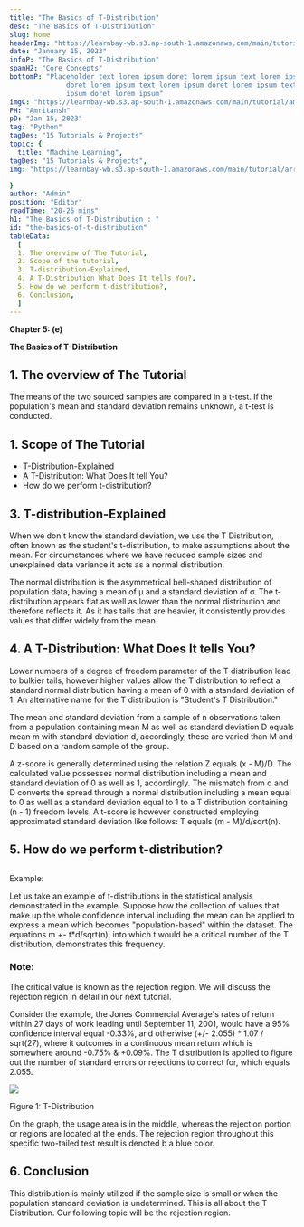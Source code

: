 ```yaml
---
title: "The Basics of T-Distribution"
desc: "The Basics of T-Distribution"
slug: home
headerImg: "https://learnbay-wb.s3.ap-south-1.amazonaws.com/main/tutorial/python.png"
date: "January 15, 2023"
infoP: "The Basics of T-Distribution"
spanH2: "Core Concepts"
bottomP: "Placeholder text lorem ipsum doret lorem ipsum text lorem ipsum
              doret lorem ipsum text lorem ipsum doret lorem ipsum text lorem
              ipsum doret lorem ipsum"
imgC: "https://learnbay-wb.s3.ap-south-1.amazonaws.com/main/tutorial/amritansh.png"
PH: "Amritansh"
pD: "Jan 15, 2023"
tag: "Python"
tagDes: "15 Tutorials & Projects"
topic: {
  title: "Machine Learning",
tagDes: "15 Tutorials & Projects",
img: "https://learnbay-wb.s3.ap-south-1.amazonaws.com/main/tutorial/arrow.png"

}
author: "Admin"
position: "Editor"
readTime: "20-25 mins"
h1: "The Basics of T-Distribution : "
id: "the-basics-of-t-distribution"
tableData:
  [
  1. The overview of The Tutorial, 
  2. Scope of the tutorial,  
  3. T-distribution-Explained,  
  4. A T-Distribution What Does It tells You?, 
  5. How do we perform t-distribution?, 
  6. Conclusion,
  ]
---
```




**Chapter 5: (e)**

**The Basics of T-Distribution**

## 1. The overview of The Tutorial


The means of the two sourced samples are compared in a t-test. If the population's mean and standard deviation remains unknown, a t-test is conducted.

## 1. Scope of The Tutorial



* T-Distribution-Explained
* A T-Distribution: What Does It tell You?
* How do we perform t-distribution?

## 3. T-distribution-Explained


When we don't know the standard deviation, we use the T Distribution, often known as the student's t-distribution, to make assumptions about the mean. For circumstances where we have reduced sample sizes and unexplained data variance it acts as a normal distribution.

The normal distribution is the asymmetrical bell-shaped distribution of population data, having a mean of μ and a standard deviation of σ. The t-distribution appears flat as well as lower than the normal distribution and therefore reflects it. As it has tails that are heavier, it consistently provides values that differ widely from the mean.

## 4. A T-Distribution: What Does It tells You?


Lower numbers of a degree of freedom parameter of the T distribution lead to bulkier tails, however higher values allow the T distribution to reflect a standard normal distribution having a mean of 0 with a standard deviation of 1. An alternative name for the T distribution is "Student's T Distribution."

The mean and standard deviation from a sample of n observations taken from a population containing mean M as well as standard deviation D equals mean m with standard deviation d, accordingly, these are varied than M and D based on a random sample of the group.

A z-score is generally determined using the relation Z equals (x - M)/D. The calculated value possesses normal distribution including a mean and standard deviation of 0 as well as 1, accordingly. The mismatch from d and D converts the spread through a normal distribution including a mean equal to 0 as well as a standard deviation equal to 1 to a T distribution containing (n - 1) freedom levels. A t-score is however constructed employing approximated standard deviation like follows: T equals (m - M)/d/sqrt(n).

## 5. How do we perform t-distribution?
## 

Example:

Let us take an example of t-distributions in the statistical analysis demonstrated in the example. Suppose how the collection of values that make up the whole confidence interval including the mean can be applied to express a mean which becomes "population-based" within the dataset. The equations m +- t*d/sqrt(n), into which t would be a critical number of the T distribution, demonstrates this frequency.


### Note:

The critical value is known as the rejection region. We will discuss the rejection region in detail in our next tutorial.

Consider the example, the Jones Commercial Average's rates of return within 27 days of work leading until September 11, 2001, would have a 95% confidence interval equal -0.33%, and otherwise (+/- 2.055) * 1.07 / sqrt(27), where it outcomes in a continuous mean return which is somewhere around -0.75% & +0.09%. The T distribution is applied to figure out the number of standard errors or rejections to correct for, which equals 2.055.



<img src="https://learnbay-wb.s3.ap-south-1.amazonaws.com/main/tutorial/statistics/T+distribution+figure+1.jpg"></img>



Figure 1: T-Distribution

On the graph, the usage area is in the middle, whereas the rejection portion or regions are located at the ends. The rejection region throughout this specific two-tailed test result is denoted b a blue color.

## 6. Conclusion

This distribution is mainly utilized if the sample size is small or when the population standard deviation is undetermined. This is all about the T Distribution. Our following topic will be the rejection region.

